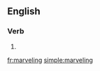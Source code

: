 ==English==

===Verb===
{{head|en|present participle}}

# {{present participle of|marvel|lang=en}}

[[fr:marveling]]
[[simple:marveling]]